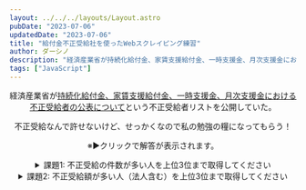 ```yaml
---
layout: ../../../layouts/Layout.astro
pubDate: "2023-07-06"
updatedDate: "2023-07-06"
title: "給付金不正受給社を使ったWebスクレイピング練習"
author: ダーシノ
description: "経済産業省が持続化給付金、家賃支援給付金、一時支援金、月次支援金における不正受給者の公表についてという不正受給者リストを公開していた。"
tags: ["JavaScript"]
---
```



<Header {...frontmatter} />

経済産業省が[持続化給付金、家賃支援給付金、一時支援金、月次支援金における不正受給者の公表について](https://www.meti.go.jp/covid-19/fusei_nintei.html)という不正受給者リストを公開していた。

不正受給なんで許せないけど、せっかくなので私の勉強の糧になってもらう！

※▶クリックで解答が表示されます。

<details>

<summary>課題1: 不正受給の件数が多い人を上位3位まで取得してください</summary>

```js
const list = Object.entries(
  Array.from(document.querySelectorAll('td:nth-child(2)'))
    .map(a => a.innerText.replace(/\s/g, ''))
    .reduce((r, n) => {
      Object.hasOwn(r, n) ? r[n] += 1 : r[n] = 1
      return r
    }, {})
).sort((a, b) => b[1] - a[1])

console.log('1.', list[0]) // 1. ['泉勝彦', 9]
console.log('2.', list[1]) // 2. ['阪口円', 8]
console.log('3.', list[2]) // 3. ['相良秀一', 8]
```

</details>

<details>

<summary>課題2: 不正受給額が多い人（法人含む）を上位3位まで取得してください</summary>

```js
const list = Object.entries(
  Array.from(document.querySelectorAll('tr')).map(e => {
    return {
      n: e.querySelector(':nth-child(2)').innerText.replaceAll(/\s/g, ''),
      p: Number(e.querySelector(':nth-child(3)').innerText.replaceAll(/[^0-9\.-]+/g,""))
    }
  })
    .reduce((r, o) => {
      Object.hasOwn(r, o.n) ? r[o.n] += o.p : r[o.n] = o.p
      return r
    }, {})
).sort((a, b) => b[1] - a[1])

console.log('1.', list[0]) // 1. ['泉勝彦', 25699986]
console.log('2.', list[1]) // 2. ['𡈽山昭貞', 6849998]
console.log('3.', list[2]) // 3. ['株式会社ソニックワークス', 5899998]
```

</details>
